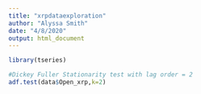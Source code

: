 ```yaml
---
title: "xrpdataexploration"
author: "Alyssa Smith"
date: "4/8/2020"
output: html_document
---
```


```r
library(tseries)
```



```r
#Dickey Fuller Stationarity test with lag order = 2
adf.test(data$Open_xrp,k=2)
```


```r

```


